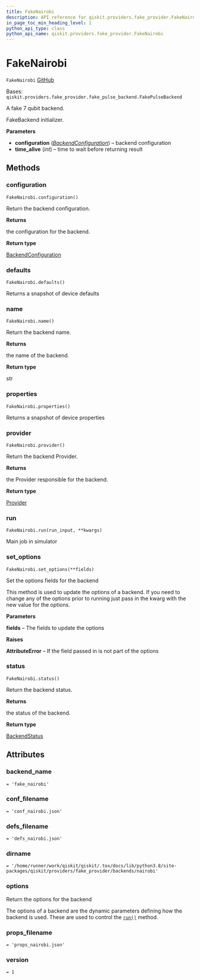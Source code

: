 ```yaml
---
title: FakeNairobi
description: API reference for qiskit.providers.fake_provider.FakeNairobi
in_page_toc_min_heading_level: 1
python_api_type: class
python_api_name: qiskit.providers.fake_provider.FakeNairobi
---
```


# FakeNairobi

<span id="qiskit.providers.fake_provider.FakeNairobi" />

`FakeNairobi` [GitHub](https://github.com/qiskit/qiskit/tree/stable/0.22/qiskit/providers/fake_provider/backends/nairobi/fake_nairobi.py "view source code")

Bases: `qiskit.providers.fake_provider.fake_pulse_backend.FakePulseBackend`

A fake 7 qubit backend.

FakeBackend initializer.

**Parameters**

*   **configuration** ([*BackendConfiguration*](qiskit.providers.models.BackendConfiguration "qiskit.providers.models.BackendConfiguration")) – backend configuration
*   **time\_alive** (*int*) – time to wait before returning result

## Methods

### configuration

<span id="qiskit.providers.fake_provider.FakeNairobi.configuration" />

`FakeNairobi.configuration()`

Return the backend configuration.

**Returns**

the configuration for the backend.

**Return type**

[BackendConfiguration](qiskit.providers.models.BackendConfiguration "qiskit.providers.models.BackendConfiguration")

### defaults

<span id="qiskit.providers.fake_provider.FakeNairobi.defaults" />

`FakeNairobi.defaults()`

Returns a snapshot of device defaults

### name

<span id="qiskit.providers.fake_provider.FakeNairobi.name" />

`FakeNairobi.name()`

Return the backend name.

**Returns**

the name of the backend.

**Return type**

str

### properties

<span id="qiskit.providers.fake_provider.FakeNairobi.properties" />

`FakeNairobi.properties()`

Returns a snapshot of device properties

### provider

<span id="qiskit.providers.fake_provider.FakeNairobi.provider" />

`FakeNairobi.provider()`

Return the backend Provider.

**Returns**

the Provider responsible for the backend.

**Return type**

[Provider](qiskit.providers.Provider "qiskit.providers.Provider")

### run

<span id="qiskit.providers.fake_provider.FakeNairobi.run" />

`FakeNairobi.run(run_input, **kwargs)`

Main job in simulator

### set\_options

<span id="qiskit.providers.fake_provider.FakeNairobi.set_options" />

`FakeNairobi.set_options(**fields)`

Set the options fields for the backend

This method is used to update the options of a backend. If you need to change any of the options prior to running just pass in the kwarg with the new value for the options.

**Parameters**

**fields** – The fields to update the options

**Raises**

**AttributeError** – If the field passed in is not part of the options

### status

<span id="qiskit.providers.fake_provider.FakeNairobi.status" />

`FakeNairobi.status()`

Return the backend status.

**Returns**

the status of the backend.

**Return type**

[BackendStatus](qiskit.providers.models.BackendStatus "qiskit.providers.models.BackendStatus")

## Attributes

<span id="qiskit.providers.fake_provider.FakeNairobi.backend_name" />

### backend\_name

`= 'fake_nairobi'`

<span id="qiskit.providers.fake_provider.FakeNairobi.conf_filename" />

### conf\_filename

`= 'conf_nairobi.json'`

<span id="qiskit.providers.fake_provider.FakeNairobi.defs_filename" />

### defs\_filename

`= 'defs_nairobi.json'`

<span id="qiskit.providers.fake_provider.FakeNairobi.dirname" />

### dirname

`= '/home/runner/work/qiskit/qiskit/.tox/docs/lib/python3.8/site-packages/qiskit/providers/fake_provider/backends/nairobi'`

<span id="qiskit.providers.fake_provider.FakeNairobi.options" />

### options

Return the options for the backend

The options of a backend are the dynamic parameters defining how the backend is used. These are used to control the [`run()`](qiskit.providers.fake_provider.FakeNairobi#run "qiskit.providers.fake_provider.FakeNairobi.run") method.

<span id="qiskit.providers.fake_provider.FakeNairobi.props_filename" />

### props\_filename

`= 'props_nairobi.json'`

<span id="qiskit.providers.fake_provider.FakeNairobi.version" />

### version

`= 1`

